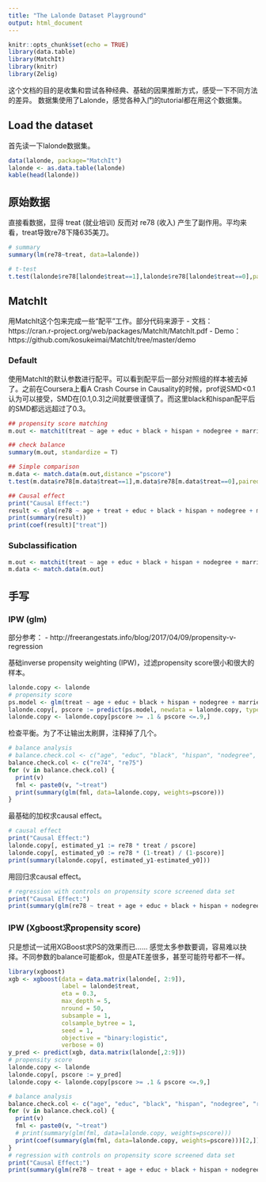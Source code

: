 ```yaml
---
title: "The Lalonde Dataset Playground"
output: html_document
---
```


```r
knitr::opts_chunk$set(echo = TRUE)
library(data.table)
library(MatchIt)
library(knitr)
library(Zelig)
```

这个文档的目的是收集和尝试各种经典、基础的因果推断方式，感受一下不同方法的差异。 数据集使用了Lalonde，感觉各种入门的tutorial都在用这个数据集。

## Load the dataset

首先读一下lalonde数据集。

```r
data(lalonde, package="MatchIt")
lalonde <- as.data.table(lalonde)
kable(head(lalonde))
```

## 原始数据

直接看数据，显得 treat (就业培训) 反而对 re78 (收入) 产生了副作用。平均来看，treat导致re78下降635美刀。

```r
# summary
summary(lm(re78~treat, data=lalonde))

# t-test
t.test(lalonde$re78[lalonde$treat==1],lalonde$re78[lalonde$treat==0],paired=FALSE)
```

## MatchIt

用MatchIt这个包来完成一些“配平”工作。部分代码来源于
- 文档：https://cran.r-project.org/web/packages/MatchIt/MatchIt.pdf
- Demo：https://github.com/kosukeimai/MatchIt/tree/master/demo

### Default

使用MatchIt的默认参数进行配平。可以看到配平后一部分对照组的样本被去掉了。之前在Coursera上看A Crash Course in Causality的时候，prof说SMD<0.1认为可以接受，SMD在[0.1,0.3]之间就要很谨慎了。而这里black和hispan配平后的SMD都远远超过了0.3。

```r

## propensity score matching
m.out <- matchit(treat ~ age + educ + black + hispan + nodegree + married + re74 + re75, method = "nearest", data = lalonde)

## check balance
summary(m.out, standardize = T)
```

```r
## Simple comparison
m.data <- match.data(m.out,distance ="pscore")
t.test(m.data$re78[m.data$treat==1],m.data$re78[m.data$treat==0],paired=TRUE)
```

```r
## Causal effect
print("Causal Effect:")
result <- glm(re78 ~ age + treat + educ + black + hispan + nodegree + married + re74 + re75, data = m.data)
print(summary(result))
print(coef(result)["treat"])
```

### Subclassification

```r
m.out <- matchit(treat ~ age + educ + black + hispan + nodegree + married + re74 + re75, data = lalonde, method = "subclass", subclass = 4)
m.data <- match.data(m.out)
```

## 手写

### IPW (glm)

部分参考：
- http://freerangestats.info/blog/2017/04/09/propensity-v-regression

基础inverse propensity weighting (IPW)，过滤propensity score很小和很大的样本。

```r
lalonde.copy <- lalonde
# propensity score
ps.model <- glm(treat ~ age + educ + black + hispan + nodegree + married + re74 + re75, data=lalonde.copy, family=binomial())
lalonde.copy[, pscore := predict(ps.model, newdata = lalonde.copy, type = "response")]
lalonde.copy <- lalonde.copy[pscore >= .1 & pscore <=.9,]
```

检查平衡。为了不让输出太刷屏，注释掉了几个。

```r
# balance analysis
# balance.check.col <- c("age", "educ", "black", "hispan", "nodegree", "re74", "re75")
balance.check.col <- c("re74", "re75")
for (v in balance.check.col) {
  print(v)
  fml <- paste0(v, "~treat")
  print(summary(glm(fml, data=lalonde.copy, weights=pscore)))
}
```

最基础的加权求causal effect。

```r
# causal effect
print("Causal Effect:")
lalonde.copy[, estimated_y1 := re78 * treat / pscore]
lalonde.copy[, estimated_y0 := re78 * (1-treat) / (1-pscore)]
print(summary(lalonde.copy[, estimated_y1-estimated_y0]))
```

用回归求causal effect。

```r
# regression with controls on propensity score screened data set
print("Causal Effect:")
print(summary(glm(re78 ~ treat + age + educ + black + hispan + nodegree + married + re74 + re75, data = lalonde.copy, weights = pscore)))
```

### IPW (Xgboost求propensity score)

只是想试一试用XGBoost求PS的效果而已…… 感觉太多参数要调，容易难以抉择。不同参数的balance可能都ok，但是ATE差很多，甚至可能符号都不一样。

```r
library(xgboost)
xgb <- xgboost(data = data.matrix(lalonde[, 2:9]),
               label = lalonde$treat,
               eta = 0.3,
               max_depth = 5,
               nround = 50,
               subsample = 1,
               colsample_bytree = 1,
               seed = 1,
               objective = "binary:logistic",
               verbose = 0)
y_pred <- predict(xgb, data.matrix(lalonde[,2:9]))
# propensity score
lalonde.copy <- lalonde
lalonde.copy[, pscore := y_pred]
lalonde.copy <- lalonde.copy[pscore >= .1 & pscore <=.9,]

# balance analysis
balance.check.col <- c("age", "educ", "black", "hispan", "nodegree", "re74", "re75")
for (v in balance.check.col) {
  print(v)
  fml <- paste0(v, "~treat")
  # print(summary(glm(fml, data=lalonde.copy, weights=pscore)))
  print(coef(summary(glm(fml, data=lalonde.copy, weights=pscore)))[2,])
}
# regression with controls on propensity score screened data set
print("Causal Effect:")
print(summary(glm(re78 ~ treat + age + educ + black + hispan + nodegree + married + re74 + re75, data = lalonde.copy, weights = pscore)))
```